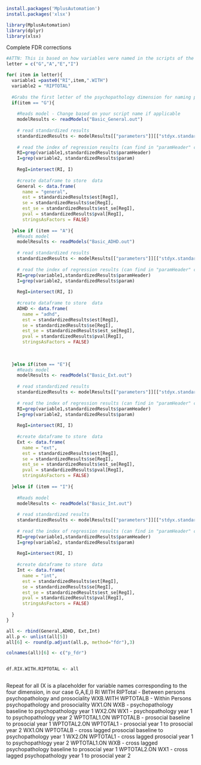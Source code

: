 
```r
install.packages('MplusAutomation')
install.packages('xlsx')
```


```r
library(MplusAutomation)
library(dplyr)
library(xlsx)
```


Complete FDR corrections 
```r
#ATTN: This is based on how variables were named in the scripts of the present study. Double check your naming conventions
letter = c("G","A","E","I")

for( item in letter){
  variable1 =paste0("RI",item,".WITH")
  variable2 = "RIPTOTAL"
  
  #Grabs the first letter of the psychopathology dimension for naming purposes
  if(item == "G"){
    
    #Reads model - Change based on your script name if applicable
    modelResults <- readModels("Basic_General.out") 
    
    # read standardized results
    standardizedResults <- modelResults[["parameters"]][["stdyx.standardized"]]
    
    # read the index of regression results (can find in "paramHeader" column ending in ".ON")
    RI=grep(variable1,standardizedResults$paramHeader)
    I=grep(variable2, standardizedResults$param)
    
    RegI=intersect(RI, I)
    
    #create dataframe to store  data
    General <- data.frame(
      name = "general",
      est = standardizedResults$est[RegI],
      se = standardizedResults$se[RegI],
      est_se = standardizedResults$est_se[RegI],
      pval = standardizedResults$pval[RegI],
      stringsAsFactors = FALSE)
    
  }else if (item == "A"){
    #Reads model
    modelResults <- readModels("Basic_ADHD.out") 
    
    # read standardized results
    standardizedResults <- modelResults[["parameters"]][["stdyx.standardized"]]
    
    # read the index of regression results (can find in "paramHeader" column ending in ".ON")
    RI=grep(variable1,standardizedResults$paramHeader)
    I=grep(variable2, standardizedResults$param)
    
    RegI=intersect(RI, I)
    
    #create dataframe to store  data
    ADHD <- data.frame(
      name = "adhd",
      est = standardizedResults$est[RegI],
      se = standardizedResults$se[RegI],
      est_se = standardizedResults$est_se[RegI],
      pval = standardizedResults$pval[RegI],
      stringsAsFactors = FALSE)
    
    
    
  }else if(item == "E"){
    #Reads model
    modelResults <- readModels("Basic_Ext.out") 
    
    # read standardized results
    standardizedResults <- modelResults[["parameters"]][["stdyx.standardized"]]
    
    # read the index of regression results (can find in "paramHeader" column ending in ".ON")
    RI=grep(variable1,standardizedResults$paramHeader)
    I=grep(variable2, standardizedResults$param)
    
    RegI=intersect(RI, I)
    
    #create dataframe to store  data
    Ext <- data.frame(
      name = "ext",
      est = standardizedResults$est[RegI],
      se = standardizedResults$se[RegI],
      est_se = standardizedResults$est_se[RegI],
      pval = standardizedResults$pval[RegI],
      stringsAsFactors = FALSE)
    
  }else if (item == "I"){
    
    #Reads model
    modelResults <- readModels("Basic_Int.out") 
    
    # read standardized results
    standardizedResults <- modelResults[["parameters"]][["stdyx.standardized"]]
    
    # read the index of regression results (can find in "paramHeader" column ending in ".ON")
    RI=grep(variable1,standardizedResults$paramHeader)
    I=grep(variable2, standardizedResults$param)
    
    RegI=intersect(RI, I)
    
    #create dataframe to store  data
    Int <- data.frame(
      name = "int",
      est = standardizedResults$est[RegI],
      se = standardizedResults$se[RegI],
      est_se = standardizedResults$est_se[RegI],
      pval = standardizedResults$pval[RegI],
      stringsAsFactors = FALSE)
    
  }
}

all <- rbind(General,ADHD, Ext,Int)
all.p <- unlist(all[5])
all[6] <- round(p.adjust(all.p, method="fdr"),3)

colnames(all)[6] <- c("p_fdr")


df.RIX.WITH.RIPTOTAL <- all



```


Repeat for all (X is a placeholder for variable names corresponding to the four dimension, in our case G,A,E,I)
RI WITH RIPTotal - Between persons psychopathology and prosociality
WXB.WITH WPTOTALB - Within Persons psychopathology and prosociality
WX1.ON WXB -  psychopathology baseline to psychopathology year 1
WX2.ON WX1  -  psychopathology year 1 to psychopathology year 2
WPTOTAL1.ON WPTOTALB - prosocial baseline to prosocial year 1
WPTOTAL2.ON WPTOTAL1 - prosocial year 1 to prosocial year 2
WX1.ON WPTOTALB - cross lagged prosocial baseline to psychopathology year 1
WX2.ON WPTOTAL1 - cross lagged prosocial year 1 to psychopathlogy year 2 
WPTOTAL1.ON WXB - cross lagged psychopathology baseline to prosocial year 1
WPTOTAL2.ON WX1 - cross lagged psychopathology year 1 to prosocial year 2
